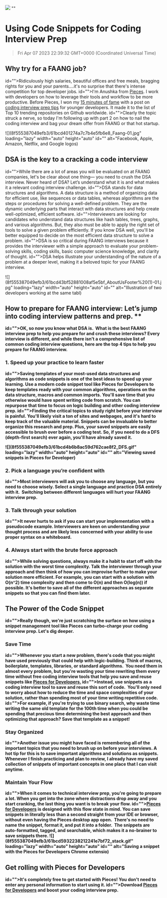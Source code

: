 ![](https://uploads-ssl.webflow.com/6143afec68f555387049efb3/62f2c60963e6b5803d3f9e27_snippetizing-interviews.jpg)
""
# Using Code Snippets for Coding Interview Prep
> Fri Apr 07 2023 22:39:32 GMT+0000 (Coordinated Universal Time)

## Why try for a FAANG job?
id="">Ridiculously high salaries, beautiful offices and free meals, bragging rights for you and your parents....it's no surprise that there's intense competition for top developer jobs.
id="">I'm Anushka from <a href="http://code.pieces.app/" target="_blank">Pieces</a>. I work with developers on how to leverage their tools and workflow to be more productive. Before Pieces, I won my <a href="https://www.google.com/url?q=https://grammarist.com/phrase/fifteen-minutes-of-fame/&sa=D&source=docs&ust=1680907227850824&usg=AOvVaw07pbuN6ww1uEhFueR9plV9" target="_blank">15 minutes of fame</a> with a post on <a href="https://github.com/anushka23g/Complete-Placement-Preparation" target="_blank">coding interview prep tips</a> for younger developers. It made it to the list of Top 10 trending repositories on Github worldwide.
id="">Clearly the topic struck a nerve, so today I'm following up with part 2 on how to nail the coding interview and bag your dream offer from FAANG or that hot startup.

![](8f555387049efb3/61bcd401274a7c7b4e5fb6e8_Faang-01.jpg" loading="lazy" width="auto" height="auto" id="" alt="Facebook, Apple, Amazon, Netflix, and Google logos)

## DSA is the key to a cracking a code interview
id="">While there are a lot of areas you will be evaluated on at FAANG companies, let's be clear about one thing— you need to crush the DSA interview. Never heard of DSA? Let’s understand what it is and what makes it a relevant coding interview challenge.
id="">DSA stands for data structures and algorithms. A data structure is a method of organizing data for efficient use, like sequences or data tables, whereas algorithms are the steps or procedures for solving a well-defined problem. They are the dynamic underlying parts that interact with data structures and help create well-optimized, efficient software.
id="">Interviewers are looking for candidates who understand data structures like hash tables, trees, graphs, and various algorithms. But, they also must be able to apply the right set of tools to solve a given problem efficiently. If you know DSA well, you'll be better equipped to decide on the most efficient data structure to solve a problem.
id="">DSA is so critical during FAANG interviews because it provides the interviewer with a simple approach to evaluate your problem-solving skills, coding skills, basic computer science knowledge, and clarity of thought.
id="">DSA helps illustrate your understanding of the nature of a problem at a deeper level, making it a beloved topic for your FAANG interview.

![](8f555387049efb3/61bcd43bf52881008af5e5bf_AboutUsFooter%20(1)-01.jpg" loading="lazy" width="auto" height="auto" id="" alt="Illustration of two developers working at the same tabl)

## <strong id="">How to prepare for FAANG interview: Let’s jump into coding interview patterns and prep. **

id="">OK, so now you know what DSA is. &nbsp;What is the best FAANG interview prep to help you prepare for and crush these interviews? Every interview is different, and while there isn’t a comprehensive list of common coding interview questions, here are the top 4 tips to help you prepare for FAANG interview.

### 1. Speed up your practice to learn faster

id="">Saving templates of your most-used data structures and algorithms as code snippets is one of the best ideas to speed up your learning. Use a modern code snippet tool like Pieces for Developers to keep templates ready with your common algorithms, operations on the data structure, macros and common imports. You'll save time that you otherwise would have spent writing code from scratch. You can repurpose that time to focus on logic building and other coding interview prep.
id="">Finding the critical topics to study right before your interview is painful. You'll likely visit a ton of sites and webpages, and it's hard to keep track of the valuable material. Snippets can be invaluable to better organize this research and prep. Plus, your saved snippets are easily accessible to brush over before a coding test. So, if you need to do a DFS (depth-first search) ever again, you'll have already saved it.

![](8f555387049efb3/61bcd4b6b8ac59d762cae8f2_DFS.gif" loading="lazy" width="auto" height="auto" id="" alt="Viewing saved snippets in Pieces for Developer)

### 2. Pick a language you’re confident with
id="">Most interviewers will ask you to choose any language, but you need to choose wisely. Select a single language and practice DSA entirely with it. &nbsp;Switching between different languages will hurt your FAANG interview prep.

### 3. Talk through your solution

id="">It never hurts to ask if you can start your implementation with a &nbsp;pseudocode example. Interviewers are keen on understanding your thought process and are likely less concerned with your ability to use proper syntax on a whiteboard.

### 4. Always start with the brute force approach
id="">While solving questions, always make it a habit to start off with the solution with the worst time complexity. Talk the interviewer through your approach and then think of how you can improvise further to make your solution more efficient. For example, you can start with a solution with O(n^2) time complexity and then come to O(n) and then O(log(n)) if possible. It's better to save all of the different approaches as separate snippets so that you can find them later.

## The Power of the Code Snippet
id="">Really though, we're just scratching the surface on how using a snippet management tool like Pieces can turbo-charge your coding interview prep. Let's dig deeper.

### Save Time
id="">Whenever you start a new problem, there's code that you might have used previously that could help with logic-building. Think of macros, boilerplate, templates, libraries, or standard algorithms. &nbsp;You need them in almost every problem, but you're wasting your time rewriting them every time without free coding interview tools that help you save and reuse snippets like <a href="https://pieces.app/" target="_blank">Pieces for Developers.</a>
id="">Instead, use snippets as a coding interview tool to save and reuse this sort of code. &nbsp;You'll only need to worry about how to reduce the time and space complexities of your solution, rather than spending most of your time writing repetitive code.
id="">For example, if you're trying to use binary search, why waste time writing the same old template for the 100th time when you could be spending that precious time determining the best approach and then optimizing that approach? Save that template as a snippet!

### Stay Organized
id="">Another issue you might have faced is remembering all of the important topics that you need to brush up on before your interviews. A hot tip for this is to save important algorithms and solutions as snippets. Whenever I finish practicing and plan to review, I already have my saved collection of snippets of important concepts in one place that I can visit anytime.

### Maintain Your Flow
id="">When it comes to technical interview prep, you're going to prepare a lot. When you get into the zone where distractions drop away and you start cranking, the last thing you want is to break your flow.
id=""><a href="https://code.pieces.app/" target="_blank">Pieces for Developers</a> is designed with this flow state in mind. You can save snippets in literally less than a second straight from your IDE or browser, without even having the Pieces desktop app open. &nbsp;There's no need to name the snippet, format it, and put it into a folder. &nbsp;The snippets are auto-formatted, tagged, and searchable, which makes it a no-brainer to save snippets there.
![](8f555387049efb3/61bcd5932238212241e7bf72_stack.gif" loading="lazy" width="auto" height="auto" id="" alt="Saving a snippet with the Pieces for Developers Chrome extensio)

## Get rolling with Pieces for Developers
id="">It's completely free to get started with Pieces! You don't need to enter any personal information to start using it.
id="">Download <a href="https://code.pieces.app/install" target="_blank">Pieces for Developers</a> and boost your coding interview prep.
